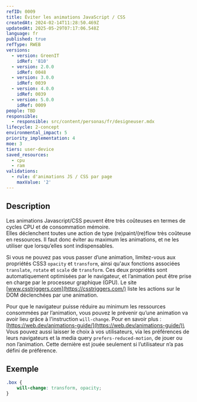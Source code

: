 ```yaml
---
refID: 0009
title: Éviter les animations JavaScript / CSS
createdAt: 2024-02-14T11:28:50.469Z
updatedAt: 2025-05-29T07:17:06.548Z
language: fr
published: true
refType: RWEB
versions:
  - version: GreenIT
    idRef: '810'
  - version: 2.0.0
    idRef: 0048
  - version: 3.0.0
    idRef: 0039
  - version: 4.0.0
    idRef: 0039
  - version: 5.0.0
    idRef: 0009
people: TBD
responsible:
  - responsible: src/content/personas/fr/designeuser.mdx
lifecycle: 2-concept
environmental_impact: 5
priority_implementation: 4
moe: 3
tiers: user-device
saved_resources:
  - cpu
  - ram
validations:
  - rule: d'animations JS / CSS par page
    maxValue: '2'
---
```


## Description

Les animations Javascript/CSS peuvent être très coûteuses en termes de cycles CPU et de consommation mémoire. \
Elles déclenchent toutes une action de type (re)paint/(re)flow très coûteuse en ressources. Il faut donc éviter au maximum les animations, et ne les utiliser que lorsqu’elles sont indispensables.

Si vous ne pouvez pas vous passer d’une animation, limitez-vous aux propriétés CSS3 `opacity` et `transform`, ainsi qu'aux fonctions associées `translate`, `rotate` et `scale` de `transform`. Ces deux propriétés sont automatiquement optimisées par le navigateur, et l’animation peut être prise en charge par le processeur graphique (GPU). Le site [www.csstriggers.com](https://csstriggers.com/) liste les actions sur le DOM déclenchées par une animation.

Pour que le navigateur puisse réduire au minimum les ressources consommées par l’animation, vous pouvez le prévenir qu’une animation va avoir lieu grâce à l'instruction `will-change`. Pour en savoir plus : [https://web.dev/animations-guide/](https://web.dev/animations-guide/)\
\
Vous pouvez aussi laisser le choix à vos utilisateurs, via les préférences de leurs navigateurs et la media query `prefers-reduced-motion`, de jouer ou non l’animation. Cette dernière est jouée seulement si l’utilisateur n’a pas défini de préférence.

## Exemple

```css
.box {
    will-change: transform, opacity;
}
```
